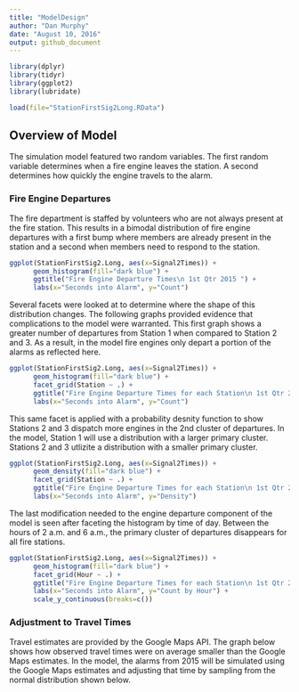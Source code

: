 ```yaml
---
title: "ModelDesign"
author: "Dan Murphy"
date: "August 10, 2016"
output: github_document
---
```


```r
library(dplyr)
library(tidyr)
library(ggplot2)
library(lubridate)

load(file="StationFirstSig2Long.RData")
```

## Overview of Model

The simulation model featured two random variables.  The first random variable determines when a fire engine leaves the station.  A second determines how quickly the engine travels to the alarm.  

### Fire Engine Departures

The fire department is staffed by volunteers who are not always present at the fire station.  This results in a bimodal distribution of fire engine departures with a first bump where members are already present in the station and a second when members need to respond to the station.  


```r
ggplot(StationFirstSig2.Long, aes(x=Signal2Times)) + 
      geom_histogram(fill="dark blue") + 
      ggtitle("Fire Engine Departure Times\n 1st Qtr 2015 ") + 
      labs(x="Seconds into Alarm", y="Count")

```

Several facets were looked at to determine where the shape of this distribution changes.  The following graphs provided evidence that complications to the model were warranted.  This first graph shows a greater number of departures from Station 1 when compared to Station 2 and 3.  As a result, in the model fire engines only depart a portion of the alarms as reflected here.   

```r
ggplot(StationFirstSig2.Long, aes(x=Signal2Times)) + 
      geom_histogram(fill="dark blue") +
      facet_grid(Station ~ .) + 
      ggtitle("Fire Engine Departure Times for each Station\n 1st Qtr 2015 ") + 
      labs(x="Seconds into Alarm", y="Count")

```

This same facet is applied with a probability desnity function to show Stations 2 and 3 dispatch more engines in the 2nd cluster of departures.  In the model, Station 1 will use a distribution with a larger primary cluster.  Stations 2 and 3 utlizite a distribution with a smaller primary cluster.  

```r
ggplot(StationFirstSig2.Long, aes(x=Signal2Times)) + 
      geom_density(fill="dark blue") +
      facet_grid(Station ~ .) + 
      ggtitle("Fire Engine Departure Times for each Station\n 1st Qtr 2015 ") + 
      labs(x="Seconds into Alarm", y="Density")

```

The last modification needed to the engine departure component of the model is seen after faceting the histogram by time of day.  Between the hours of 2 a.m. and 6 a.m., the primary cluster of departures disappears for all fire stations.  

```r
ggplot(StationFirstSig2.Long, aes(x=Signal2Times)) + 
      geom_histogram(fill="dark blue") +
      facet_grid(Hour ~ .) + 
      ggtitle("Fire Engine Departure Times for each Station\n 1st Qtr 2015 ") + 
      labs(x="Seconds into Alarm", y="Count by Hour") +
      scale_y_continuous(breaks=c())
```

### Adjustment to Travel Times

Travel estimates are provided by the Google Maps API.  The graph below shows how observed travel times were on average smaller than the Google Maps estimates.  In the model, the alarms from 2015 will be simulated using the Google Maps estimates and adjusting that time by sampling from the normal distribution shown below.  

